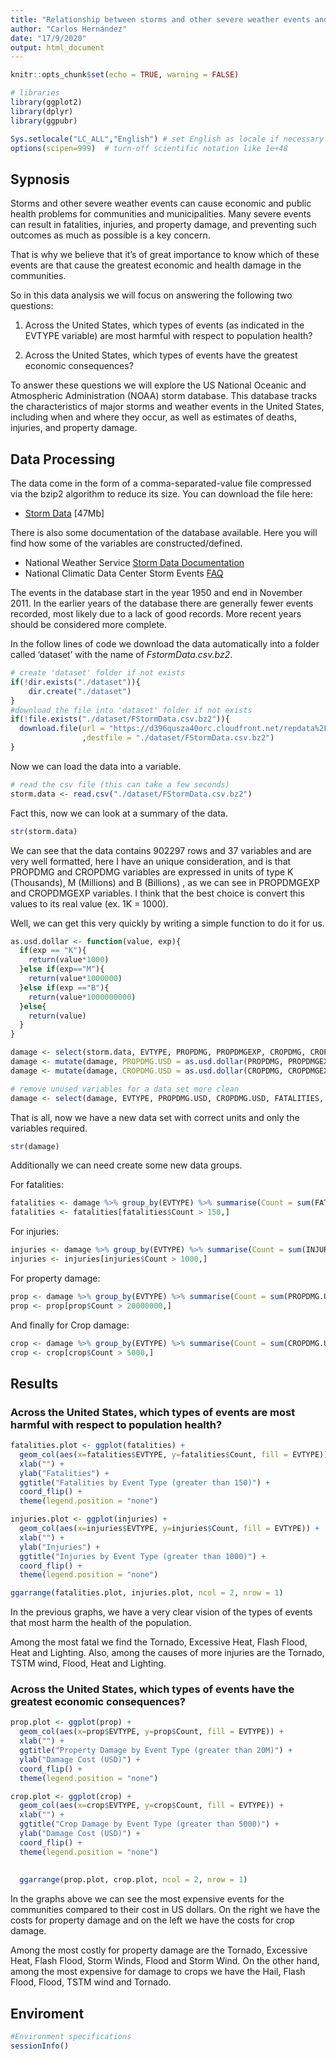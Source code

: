 ```yaml
---
title: "Relationship between storms and other severe weather events and the economic and public health problems of communities in the United States"
author: "Carlos Hernández"
date: "17/9/2020"
output: html_document
---
```


```r
knitr::opts_chunk$set(echo = TRUE, warning = FALSE)
```

```r
# libraries
library(ggplot2)
library(dplyr)
library(ggpubr)

Sys.setlocale("LC_ALL","English") # set English as locale if necessary
options(scipen=999)  # turn-off scientific notation like 1e+48
```

## Sypnosis

Storms and other severe weather events can cause economic and public health problems for communities and municipalities. Many severe events can result in fatalities, injuries, and property damage, and preventing such outcomes as much as possible is a key concern.

That is why we believe that it's of great importance to know which of these events are that cause the greatest economic and health damage in the communities.

So in this data analysis we will focus on answering the following two questions:

  1. Across the United States, which types of events (as indicated in the EVTYPE variable) are most harmful with respect to population health?
 
  2. Across the United States, which types of events have the greatest economic consequences?
  
To answer these questions we will explore the US National Oceanic and Atmospheric Administration (NOAA) storm database. This database tracks the characteristics of major storms and weather events in the United States, including when and where they occur, as well as estimates of deaths, injuries, and property damage.

## Data Processing

The data come in the form of a comma-separated-value file compressed via the bzip2 algorithm to reduce its size. You can download the file here:

 - [Storm Data](https://d396qusza40orc.cloudfront.net/repdata%2Fdata%2FStormData.csv.bz2) [47Mb]
 
There is also some documentation of the database available. Here you will find how some of the variables are constructed/defined.

 - National Weather Service [Storm Data Documentation](https://d396qusza40orc.cloudfront.net/repdata%2Fpeer2_doc%2Fpd01016005curr.pdf)
 - National Climatic Data Center Storm Events [FAQ](https://d396qusza40orc.cloudfront.net/repdata%2Fpeer2_doc%2FNCDC%20Storm%20Events-FAQ%20Page.pdf)

The events in the database start in the year 1950 and end in November 2011. In the earlier years of the database there are generally fewer events recorded, most likely due to a lack of good records. More recent years should be considered more complete.

In the follow lines of code we download the data automatically into a folder called 'dataset' with the name of *FstormData.csv.bz2*.

```r
# create 'dataset' folder if not exists
if(!dir.exists("./dataset")){
    dir.create("./dataset")
}
#download the file into 'dataset' folder if not exists
if(!file.exists("./dataset/FStormData.csv.bz2")){
  download.file(url = "https://d396qusza40orc.cloudfront.net/repdata%2Fdata%2FStormData.csv.bz2"
                ,destfile = "./dataset/FStormData.csv.bz2")
}

```

Now we can load the data into a variable.

```r
# read the csv file (this can take a few seconds)
storm.data <- read.csv("./dataset/FStormData.csv.bz2")
```

Fact this, now we can look at a summary of the data.

```r
str(storm.data)
```
We can see that the data contains 902297 rows and 37 variables and are very well formatted, here I have an unique consideration, and is that PROPDMG and CROPDMG variables are expressed in units of type K (Thousands), M (Millions) and B (Billions) , as we can see in PROPDMGEXP and CROPDMGEXP variables. I think that the best choice is convert this values to its real value (ex. 1K = 1000).

Well, we can get this very quickly by writing a simple function to do it for us.

```r

as.usd.dollar <- function(value, exp){
  if(exp == "K"){
    return(value*1000)
  }else if(exp=="M"){
    return(value*1000000)
  }else if(exp =="B"){
    return(value*1000000000)
  }else{
    return(value)
  }
}

damage <- select(storm.data, EVTYPE, PROPDMG, PROPDMGEXP, CROPDMG, CROPDMGEXP, FATALITIES, INJURIES)
damage <- mutate(damage, PROPDMG.USD = as.usd.dollar(PROPDMG, PROPDMGEXP))
damage <- mutate(damage, CROPDMG.USD = as.usd.dollar(CROPDMG, CROPDMGEXP))

# remove unused variables for a data set more clean
damage <- select(damage, EVTYPE, PROPDMG.USD, CROPDMG.USD, FATALITIES, INJURIES)

```

That is all, now we have a new data set with correct units and only the variables required.

```r
str(damage)
```
Additionally we can need create some new data groups.

For fatalities:

```r
fatalities <- damage %>% group_by(EVTYPE) %>% summarise(Count = sum(FATALITIES))
fatalities <- fatalities[fatalities$Count > 150,]
```

For injuries:

```r
injuries <- damage %>% group_by(EVTYPE) %>% summarise(Count = sum(INJURIES))
injuries <- injuries[injuries$Count > 1000,]
```

For property damage:

```r
prop <- damage %>% group_by(EVTYPE) %>% summarise(Count = sum(PROPDMG.USD))
prop <- prop[prop$Count > 20000000,]
```

And finally for Crop damage:

```r
crop <- damage %>% group_by(EVTYPE) %>% summarise(Count = sum(CROPDMG.USD))
crop <- crop[crop$Count > 5000,]
```

## Results

### Across the United States, which types of events are most harmful with respect to population health?

```r
fatalities.plot <- ggplot(fatalities) + 
  geom_col(aes(x=fatalities$EVTYPE, y=fatalities$Count, fill = EVTYPE)) + 
  xlab("") +
  ylab("Fatalities") +
  ggtitle("Fatalities by Event Type (greater than 150)") +
  coord_flip() +
  theme(legend.position = "none")

injuries.plot <- ggplot(injuries) + 
  geom_col(aes(x=injuries$EVTYPE, y=injuries$Count, fill = EVTYPE)) + 
  xlab("") +
  ylab("Injuries") +
  ggtitle("Injuries by Event Type (greater than 1000)") +
  coord_flip() +
  theme(legend.position = "none")

ggarrange(fatalities.plot, injuries.plot, ncol = 2, nrow = 1)

```

In the previous graphs, we have a very clear vision of the types of events that most harm the health of the population.

Among the most fatal we find the Tornado, Excessive Heat, Flash Flood, Heat and Lighting. Also, among the causes of more injuries are the Tornado, TSTM wind, Flood, Heat and Lighting.

### Across the United States, which types of events have the greatest economic consequences?

```r
  
prop.plot <- ggplot(prop) + 
  geom_col(aes(x=prop$EVTYPE, y=prop$Count, fill = EVTYPE)) + 
  xlab("") +
  ggtitle("Property Damage by Event Type (greater than 20M)") +
  ylab("Damage Cost (USD)") +
  coord_flip() +
  theme(legend.position = "none")

crop.plot <- ggplot(crop) + 
  geom_col(aes(x=crop$EVTYPE, y=crop$Count, fill = EVTYPE)) + 
  xlab("") +
  ggtitle("Crop Damage by Event Type (greater than 5000)") +
  ylab("Damage Cost (USD)") +
  coord_flip() +
  theme(legend.position = "none")
  
  
  ggarrange(prop.plot, crop.plot, ncol = 2, nrow = 1)
```

In the graphs above we can see the most expensive events for the communities compared to their cost in US dollars. On the right we have the costs for property damage and on the left we have the costs for crop damage.

Among the most costly for property damage are the Tornado, Excessive Heat, Flash Flood, Storm Winds, Flood and Storm Wind. On the other hand, among the most expensive for damage to crops we have the Hail, Flash Flood, Flood, TSTM wind and Tornado.

## Enviroment
```r
#Environment specifications
sessionInfo()
```

